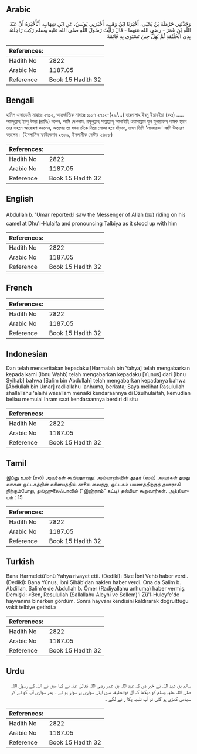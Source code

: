 ## Arabic


<div dir="rtl" lang="ar" style={{fontSize:'larger',backgroundColor:'#f8f9fa',padding:20}}>
وَحَدَّثَنِي حَرْمَلَةُ بْنُ يَحْيَى، أَخْبَرَنَا ابْنُ وَهْبٍ، أَخْبَرَنِي يُونُسُ، عَنِ ابْنِ شِهَابٍ، أَنَّأَخْبَرَهُ أَنَّ عَبْدَ اللَّهِ بْنَ عُمَرَ - رضى الله عنهما - قَالَ رَأَيْتُ رَسُولَ اللَّهِ صلى الله عليه وسلم رَكِبَ رَاحِلَتَهُ بِذِي الْحُلَيْفَةِ ثُمَّ يُهِلُّ حِينَ تَسْتَوِي بِهِ قَائِمَةً ‏
</div>
<div style={{backgroundColor:'#f8f9fa',padding:20, marginBottom: 10}}><table> <thead> <tr> <th>References:</th> <th></th> </tr> </thead> <tbody><tr><td>Hadith No</td><td>2822</td></tr><tr><td>Arabic No</td><td>1187.05</td></tr><tr><td>Reference</td><td>Book 15 Hadith 32</td></tr></tbody></table></div>

## Bengali


<div dir="ltr" lang="bn" style={{fontSize:'larger',backgroundColor:'#f8f9fa',padding:20}}>
হাদিস একাডেমি নাম্বারঃ ২৭১২, আন্তর্জাতিক নাম্বারঃ ১১৮৭ ২৭১২-(২৯/...) হারমালাহ ইবনু ইয়াহইয়া (রহঃ) ..... আবদুল্লাহ ইবনু উমর (রাযিঃ) বলেন, আমি দেখলাম, রসূলুল্লাহ সাল্লাল্লাহু আলাইহি ওয়াসাল্লাম যুল হুলায়ফাহ্ নামক স্থানে তার বাহনে আরোহণ করলেন, অতঃপর তা যখন তাঁকে নিয়ে সোজা হয়ে দাঁড়াল, তখন তিনি 'লাব্বায়কা' ধ্বনি উচ্চারণ করলেন। (ইসলামিক ফাউন্ডেশন ২৬৮৯, ইসলামীক সেন্টার ২৬৮৮)
</div>
<div style={{backgroundColor:'#f8f9fa',padding:20, marginBottom: 10}}><table> <thead> <tr> <th>References:</th> <th></th> </tr> </thead> <tbody><tr><td>Hadith No</td><td>2822</td></tr><tr><td>Arabic No</td><td>1187.05</td></tr><tr><td>Reference</td><td>Book 15 Hadith 32</td></tr></tbody></table></div>

## English


<div dir="ltr" lang="en" style={{fontSize:'larger',backgroundColor:'#f8f9fa',padding:20}}>
Abdullah b. 'Umar reported:I saw the Messenger of Allah (ﷺ) riding on his camel at Dhu'l-Hulaifa and pronouncing Talbiya as it stood up with him
</div>
<div style={{backgroundColor:'#f8f9fa',padding:20, marginBottom: 10}}><table> <thead> <tr> <th>References:</th> <th></th> </tr> </thead> <tbody><tr><td>Hadith No</td><td>2822</td></tr><tr><td>Arabic No</td><td>1187.05</td></tr><tr><td>Reference</td><td>Book 15 Hadith 32</td></tr></tbody></table></div>

## French


<div dir="ltr" lang="fr" style={{fontSize:'larger',backgroundColor:'#f8f9fa',padding:20}}>

</div>
<div style={{backgroundColor:'#f8f9fa',padding:20, marginBottom: 10}}><table> <thead> <tr> <th>References:</th> <th></th> </tr> </thead> <tbody><tr><td>Hadith No</td><td>2822</td></tr><tr><td>Arabic No</td><td>1187.05</td></tr><tr><td>Reference</td><td>Book 15 Hadith 32</td></tr></tbody></table></div>

## Indonesian


<div dir="ltr" lang="id" style={{fontSize:'larger',backgroundColor:'#f8f9fa',padding:20}}>
Dan telah menceritakan kepadaku [Harmalah bin Yahya] telah mengabarkan kepada kami [Ibnu Wahb] telah mengabarkan kepadaku [Yunus] dari [Ibnu Syihab] bahwa [Salim bin Abdullah] telah mengabarkan kepadanya bahwa [Abdullah bin Umar] radliallahu 'anhuma, berkata; Saya melihat Rasulullah shallallahu 'alaihi wasallam menaiki kendaraannya di Dzulhulaifah, kemudian beliau memulai Ihram saat kendaraannya berdiri di situ
</div>
<div style={{backgroundColor:'#f8f9fa',padding:20, marginBottom: 10}}><table> <thead> <tr> <th>References:</th> <th></th> </tr> </thead> <tbody><tr><td>Hadith No</td><td>2822</td></tr><tr><td>Arabic No</td><td>1187.05</td></tr><tr><td>Reference</td><td>Book 15 Hadith 32</td></tr></tbody></table></div>

## Tamil


<div dir="ltr" lang="ta" style={{fontSize:'larger',backgroundColor:'#f8f9fa',padding:20}}>
இப்னு உமர் (ரலி) அவர்கள் கூறியதாவது: அல்லாஹ்வின் தூதர் (ஸல்) அவர்கள் தமது வாகன ஒட்டகத்தின் வளையத்தில் காலை வைத்து, ஒட்டகம் பயணத்திற்குத் தயாராகி நிற்கும்போது, துல்ஹுலைஃபாவில் ("இஹ்ராம்" கட்டி) தல்பியா கூறுவார்கள். அத்தியாயம் : 15
</div>
<div style={{backgroundColor:'#f8f9fa',padding:20, marginBottom: 10}}><table> <thead> <tr> <th>References:</th> <th></th> </tr> </thead> <tbody><tr><td>Hadith No</td><td>2822</td></tr><tr><td>Arabic No</td><td>1187.05</td></tr><tr><td>Reference</td><td>Book 15 Hadith 32</td></tr></tbody></table></div>

## Turkish


<div dir="ltr" lang="tr" style={{fontSize:'larger',backgroundColor:'#f8f9fa',padding:20}}>
Bana Harmeletü'bnü Yahya rivayet etti. (Dediki): Bize İbni Vehb haber verdi. (Dediki): Bana Yûnus, İbni Şihâb'dan naklen haber verdi. Ona da Salim b. Abdillah, Salim'e de Abdullah b. Ömer (Radiyallahu anhuma) haber vermiş. Demişki: «Ben, Resulullah (Sallallahu Aleyhi ve Sellem)'i Zü'l-Huleyfe'de hayvanına binerken gördüm. Sonra hayvanı kendisini kaldırarak doğrulttuğu vakit telbiye getirdi.»
</div>
<div style={{backgroundColor:'#f8f9fa',padding:20, marginBottom: 10}}><table> <thead> <tr> <th>References:</th> <th></th> </tr> </thead> <tbody><tr><td>Hadith No</td><td>2822</td></tr><tr><td>Arabic No</td><td>1187.05</td></tr><tr><td>Reference</td><td>Book 15 Hadith 32</td></tr></tbody></table></div>

## Urdu


<div dir="rtl" lang="ur" style={{fontSize:'larger',backgroundColor:'#f8f9fa',padding:20}}>
سالم بن عبد اللہ نے خبر دی کہ عبد اللہ بن عمر رضی اللہ تعالیٰ عنہ نے کہا میں نے اللہ کے رسول اللہ صلی اللہ علیہ وسلم کو دیکھا کہ آل ذوالحلیفہ میں اپنی سواری پر سوار ہو ئے ۔ پھر سواری آپ کو لے کر سیدھی کھڑی ہو گئی تو آپ تلبیہ پکا ر نے لگے ۔
</div>
<div style={{backgroundColor:'#f8f9fa',padding:20, marginBottom: 10}}><table> <thead> <tr> <th>References:</th> <th></th> </tr> </thead> <tbody><tr><td>Hadith No</td><td>2822</td></tr><tr><td>Arabic No</td><td>1187.05</td></tr><tr><td>Reference</td><td>Book 15 Hadith 32</td></tr></tbody></table></div>